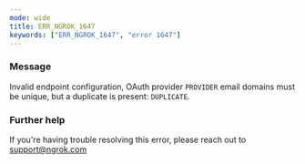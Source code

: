 ```yaml
---
mode: wide
title: ERR_NGROK_1647
keywords: ["ERR_NGROK_1647", "error 1647"]
---
```



### Message

Invalid endpoint configuration, OAuth provider `PROVIDER` email domains must be unique, but a duplicate is present: `DUPLICATE`.

<ErrorDetails />

### Further help

If you're having trouble resolving this error, please reach out to [support@ngrok.com](mailto:support@ngrok.com?subject=Help%20with%20ERR_NGROK_1647)
